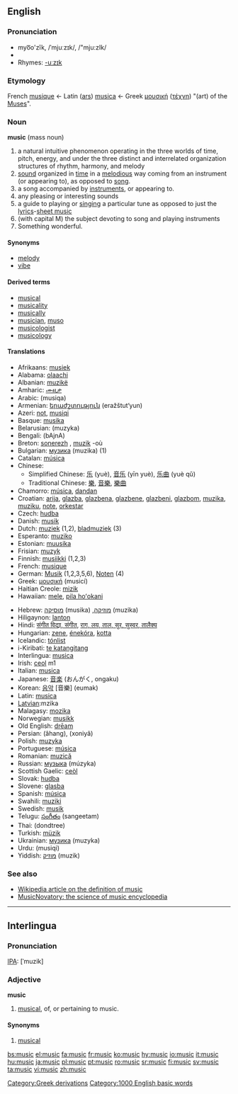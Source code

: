{{wikipedia}}
==English==

{{rank|likely|beneath|conversation|835|music|direction|o'|eight}}

===Pronunciation===
*myo͞o'zĭk, /ˈmjuːzɪk/, /"mju:zIk/
*{{audio|en-us-music.ogg|Audio (US)}}
*Rhymes: [[Rhymes:English:-uːzɪk|-uːzɪk]]

===Etymology===
French [[musique]] ← Latin ([[ars]]) [[musica]] ← Greek [[μουσική]] ([[τέχνη]]) "(art) of the [[Muse]]s".

===Noun===
'''music''' (mass noun)

# a natural intuitive phenomenon operating in the three worlds of time, pitch, energy, and under the three distinct and interrelated organization structures of rhythm, harmony, and melody
# [[sound]] organized in [[time]] in a [[melodious]] way coming from an instrument (or appearing to), as opposed to [[song]].
# a song accompanied by [[instrument|instruments]], or appearing to.
# any pleasing or interesting sounds
# a guide to playing or [[singing]] a particular tune as opposed to just the [[lyrics]]-[[sheet music]]
# (with capital M) the subject devoting to song and playing instruments
# Something wonderful.

====Synonyms====
*[[melody]]
*[[vibe]]

====Derived terms====
*[[musical]]
*[[musicality]]
*[[musically]]
*[[musician]], [[muso]]
*[[musicologist]]
*[[musicology]]

====Translations====
{{top}}
*Afrikaans: [[musiek]]
*Alabama: [[olaachi]]
*Albanian: [[muzikë]] {{f}}
*Amharic: [[ሙዚቃ]]
*Arabic: {{ARchar|[[موسيقى]]}} (musiqa) {{f}}
*Armenian: [[երաժշտություն]] (eražštut‘yun)
*Azeri: [[not#Azeri|not]], [[musiqi]]
*Basque: [[musika]]
*Belarusian: (muzyka)
*Bengali: (bAjnA)
*Breton: [[sonerezh]] {{m}}, [[muzik]] {{m}} -où {{p}}
*Bulgarian: [[музика]] (muzika) {{f}} (1)
*Catalan: [[música]] {{f}}
*Chinese:
**Simplified Chinese: [[乐]] (yuè), [[音乐]] (yīn yuè), [[乐曲]] (yuè qǔ)
**Traditional Chinese: [[樂]], [[音樂]], [[樂曲]]
*Chamorro: [[música]], [[dandan]]
*Croatian: [[arija]], [[glazba]], [[glazbena]], [[glazbene]], [[glazbeni]], [[glazbom]], [[muzika]], [[muziku]], [[note]], [[orkestar]]
*Czech: [[hudba]] {{f}}
*Danish: [[musik]] {{c}}
*Dutch: [[muziek]] {{f}} (1,2), [[bladmuziek]] {{f}} (3)
*Esperanto: [[muziko]]
*Estonian: [[muusika]]
*Frisian: [[muzyk]]
*Finnish: [[musiikki]] (1,2,3)
*French: [[musique]] {{f}}
*German: [[Musik]] {{f}} (1,2,3,5,6), [[Noten]] {{f}} {{p}} (4)
*Greek: [[μουσική]] (musicí) {{f}}
*Haitian Creole: [[mizik]]
*Hawaiian: [[mele]], [[pila hoʻokani]]
{{mid}}
*Hebrew: [[מוסיקה]] (musika) {{f}} ,[[מוזיקה]] (muzika) {{f}}
*Hiligaynon: [[lanton]]
*Hindi: [[संगीत विद्या, संगीत]], [[राग, लय, ताल, सुर, सुस्वर, तालैक्य]]
*Hungarian: [[zene]], [[énekóra]], [[kotta]]
*Icelandic: [[tónlist]]
*i-Kiribati: [[te katangitang]]
*Interlingua: [[musica]]
*Irish: [[ceol]] m1
*Italian: [[musica]] {{f}}
*Japanese: [[音楽]] (おんがく, ongaku)
*Korean: [[음악]] [音樂] (eumak)
*Latin: [[musica]] {{f}}
*[[Latvian]]:mzika {{f}}
*Malagasy: [[mozika]]
*Norwegian: [[musikk]] {{m}}
*Old English: [[dream#Old English|drēam]]
*Persian: {{FAchar|[[آهنگ]]}} (âhang), {{FAchar|[[خنیا]]}} (xoniyâ)
*Polish: [[muzyka]] {{f}}
*Portuguese: [[música]] {{f}}
*Romanian: [[muzică]] {{f}}
*Russian: [[музыка]] (múzyka) {{f}}
*Scottish Gaelic: [[ceòl]]
*Slovak: [[hudba]] {{f}}
*Slovene: [[glasba]] {{f}}
*Spanish: [[música]] {{f}}
*Swahili: [[muziki]]
*Swedish: [[musik]]
*Telugu: [[సంగీతం]] (sangeetam)
*Thai: {{THchar|[[ดนตรี]]}} (dondtree)
*Turkish: [[müzik]]
*Ukrainian: [[музика]] (muzyka) {{f}}
*Urdu: {{URchar|[[موسیقی]]}} (musiqi)
*Yiddish: [[מוזיק]] (muzik)
{{bottom}}

===See also===
* [[w:definition of music|Wikipedia article on the definition of music]]
*[http://www.musicnovatory.com MusicNovatory: the science of music encyclopedia]

----

==Interlingua==

===Pronunciation===
[[IPA]]: [ˈmuzik]

===Adjective===
'''music'''

# [[musical]], of, or pertaining to music.

====Synonyms====
#[[musical#Interlingua|musical]]

[[Category:Greek derivations]]
[[Category:1000 English basic words]]

[[bs:music]]
[[el:music]]
[[fa:music]]
[[fr:music]]
[[ko:music]]
[[hy:music]]
[[io:music]]
[[it:music]]
[[hu:music]]
[[ja:music]]
[[pl:music]]
[[pt:music]]
[[ro:music]]
[[sr:music]]
[[fi:music]]
[[sv:music]]
[[ta:music]]
[[vi:music]]
[[zh:music]]